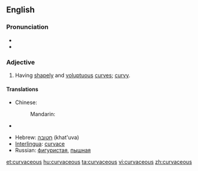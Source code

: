 ==English==

===Pronunciation===
* {{audio|en-uk-curvaceous.ogg|Audio (UK)}}
* {{rhymes|eɪʃəs}}

===Adjective===
{{en-adj}}

# {{qualifier|of a woman}} Having [[shapely]] and [[voluptuous]] [[curve]]s; [[curvy]].

====Translations====
{{trans-top|Having shapely and voluptuous curves; curvy}}
* Chinese:
*: Mandarin: {{t|zh|凹凸有致|tr=āotūyǒuzhì|sc=Hani}}
* {{trreq|Finnish}}
{{trans-mid}}
* Hebrew: [[חטובה]] (khat'uva) {{f}}
* [[Interlingua]]: [[curvace]]
* Russian: [[фигуристая]], [[пышная]]
{{trans-bottom}}

[[et:curvaceous]]
[[hu:curvaceous]]
[[ta:curvaceous]]
[[vi:curvaceous]]
[[zh:curvaceous]]